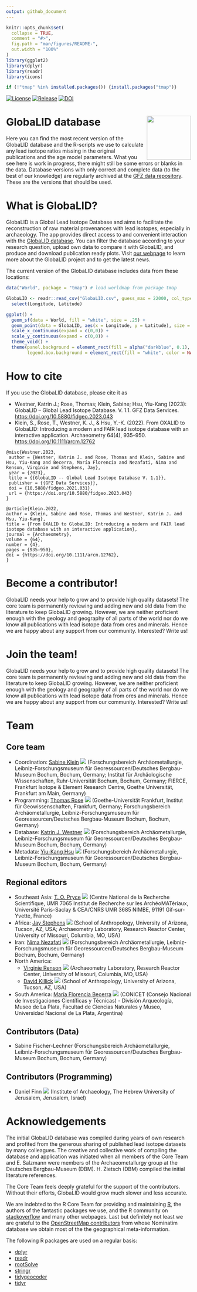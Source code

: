 ```yaml
---
output: github_document
---
```


<!-- README.md is generated from README.Rmd. Please edit that file -->

```r
knitr::opts_chunk$set(
  collapse = TRUE,
  comment = "#>",
  fig.path = "man/figures/README-",
  out.width = "100%"
)
library(ggplot2)
library(dplyr)
library(readr)
library(icons)

if (!"tmap" %in% installed.packages()) {install.packages("tmap")}


```

<!-- badges: start -->
[![License](https://img.shields.io/github/license/archmetalDBM/GlobaLID-database.svg)](https://creativecommons.org/licenses/by/4.0/)
[![Release](https://img.shields.io/github/v/release/archmetalDBM/GlobaLID-database.svg)](https://github.com/archmetalDBM/GlobaLID-database)
[![DOI](https://img.shields.io/badge/doi-10.5880%2Ffidgeo.2023.043-blue)](https://doi.org/10.5880/fidgeo.2023.043)
<!-- badges: end -->


# GlobaLID database <img src="logo.svg" align="right" width="120" />

Here you can find the most recent version of the GlobaLID database and the R-scripts we use to calculate any lead isotope ratios missing in the original publications and the age model parameters. What you see here is work in progress, there might still be some errors or blanks in the data. Database versions with only correct and complete data (to the best of our knowledge) are regularly archived at the [GFZ data repository](https://doi.org/10.5880/fidgeo.2023.043). These are the versions that should be used.  

# What is GlobaLID? 
GlobaLID is a Global Lead Isotope Database and aims to facilitate the reconstruction of raw material provenances with lead isotopes, especially in archaeology. The app provides direct access to and convenient interaction with the [GlobaLID database](https://doi.org/10.5880/fidgeo.2023.043). You can filter the database according to your research question, upload own data to compare it with GlobaLID, and produce and download publication ready plots. Visit [our webpage](https://archmetaldbm.github.io/Globalid/) to learn more about the GlobaLID project and to get the latest news. 

The current version of the GlobaLID database includes data from these locations: 
```r

data("World", package = "tmap") # load worldmap from package tmap

GlobaLID <- readr::read_csv("GlobaLID.csv", guess_max = 22000, col_types = readr::cols(), trim_ws = TRUE) %>%
  select(Longitude, Latitude)

ggplot() + 
  geom_sf(data = World, fill = "white", size = .25) +
  geom_point(data = GlobaLID, aes(x = Longitude, y = Latitude), size = 0.25, color = "red", shape = 16, alpha = 0.75) +
  scale_x_continuous(expand = c(0,0)) + 
  scale_y_continuous(expand = c(0,0)) +
  theme_void() + 
  theme(panel.background = element_rect(fill = alpha("darkblue", 0.1), color = NA), 
        legend.box.background = element_rect(fill = "white", color = NA))
```


# How to cite
If you use the GlobaLID database, please cite it as  

* Westner, Katrin J.; Rose, Thomas; Klein, Sabine; Hsu, Yiu-Kang (2023): GlobaLID – Global Lead Isotope Database. V. 1.1. GFZ Data Services. <https://doi.org/10.5880/fidgeo.2023.043>
* Klein, S., Rose, T., Westner, K. J., & Hsu, Y.-K. (2022). From OXALID to GlobaLID: Introducing a modern and FAIR lead isotope database with an interactive application. Archaeometry 64(4), 935--950. <https://doi.org/10.1111/arcm.12762>

```
@misc{Westner.2023,
 author = {Westner, Katrin J. and Rose, Thomas and Klein, Sabine and Hsu, Yiu-Kang and Becerra, María Florencia and Nezafati, Nima and Renson, Virginie and Stephens, Jay},
 year = {2023},
 title = {{GlobaLID -- Global Lead Isotope Database V. 1.1}},
 publisher = {{GFZ Data Services}},
 doi = {10.5880/fidgeo.2021.031}, 
 url = {https://doi.org/10.5880/fidgeo.2023.043}
}

@article{Klein.2022,
author = {Klein, Sabine and Rose, Thomas and Westner, Katrin J. and Hsu, Yiu-Kang},
title = {From OXALID to GlobaLID: Introducing a modern and FAIR lead isotope database with an interactive application},
journal = {Archaeometry},
volume = {64},
number = {4},
pages = {935-950},
doi = {https://doi.org/10.1111/arcm.12762},
}
```

# Become a contributor! 
GlobaLID needs your help to grow and to provide high quality datasets! The core team is permanently reviewing and adding new and old data from the literature to keep GlobaLID growing. However, we are neither proficient enough with the geology and geography of all parts of the world nor do we know all publications with lead isotope data from ores and minerals. Hence we are happy about any support from our community. Interested? Write us! 

# Join the team! 
GlobaLID needs your help to grow and to provide high quality datasets! The core team is permanently reviewing and adding new and old data from the literature to keep GlobaLID growing. However, we are neither proficient enough with the geology and geography of all parts of the world nor do we know all publications with lead isotope data from ores and minerals. Hence we are happy about any support from our community. Interested? Write us! 

# Team 

## Core team

* Coordination: [Sabine Klein](https://www.bergbaumuseum.de/en/museum/mitarbeitende/kontakt-detailseite/prof-dr-sabine-klein) [![](https://info.orcid.org/wp-content/uploads/2019/11/orcid_16x16.png)](https://orcid.org/0000-0002-3939-4428) (Forschungsbereich Archäometallurgie, Leibniz-Forschungsmuseum für Georessourcen/Deutsches Bergbau-Museum Bochum, Bochum, Germany; Institut für Archäologische Wissenschaften, Ruhr-Universität Bochum, Bochum, Germany; FIERCE, Frankfurt Isotope & Element Research Centre, Goethe Universität, Frankfurt am Main, Germany)
* Programming: [Thomas Rose](https://copper-smelting.com/) [![](https://info.orcid.org/wp-content/uploads/2019/11/orcid_16x16.png)](https://orcid.org/0000-0002-8186-3566) (Goethe-Universität Frankfurt, Institut für Geowissenschaften, Frankfurt, Germany; Forschungsbereich Archäometallurgie, Leibniz-Forschungsmuseum für Georessourcen/Deutsches Bergbau-Museum Bochum, Bochum, Germany)
* Database: [Katrin J. Westner](http://lgltpe.ens-lyon.fr/annuaire/westner-katrin) [![](https://info.orcid.org/wp-content/uploads/2019/11/orcid_16x16.png)](https://orcid.org/0000-0001-5529-1165) (Forschungsbereich Archäometallurgie, Leibniz-Forschungsmuseum für Georessourcen/Deutsches Bergbau-Museum Bochum, Bochum, Germany)
* Metadata: [Yiu-Kang Hsu](https://www.bergbaumuseum.de/en/museum/mitarbeitende/kontakt-detailseite/yiu-kang-hsu) [![](https://info.orcid.org/wp-content/uploads/2019/11/orcid_16x16.png)](https://orcid.org/0000-0002-2439-4863) (Forschungsbereich Archäometallurgie, Leibniz-Forschungsmuseum für Georessourcen/Deutsches Bergbau-Museum Bochum, Bochum, Germany)

## Regional editors

* Southeast Asia: [T. O. Pryce](https://iramat.cnrs.fr/user/oliver.pryce/) [![](https://info.orcid.org/wp-content/uploads/2019/11/orcid_16x16.png)](https://orcid.org/0000-0002-7290-141X) (Centre National de la Recherche Scientifique, UMR 7065 Institut de Recherche sur les ArchéoMATériaux, Université Paris-Saclay & CEA/CNRS UMR 3685 NIMBE, 91191 Gif-sur-Yvette, France)
* Africa: [Jay Stephens](https://archaeometry.missouri.edu/staff.html) [![](https://info.orcid.org/wp-content/uploads/2019/11/orcid_16x16.png)](https://orcid.org/0000-0003-1299-3946) (School of Anthropology, University of Arizona, Tucson, AZ, USA; Archaeometry Laboratory, Research Reactor Center, University of Missouri, Columbia, MO, USA)
* Iran: [Nima Nezafati](https://www.bergbaumuseum.de/en/museum/mitarbeitende/kontakt-detailseite/dr-nima-nezafati) [![](https://info.orcid.org/wp-content/uploads/2019/11/orcid_16x16.png)](https://orcid.org/0000-0002-5806-343X) (Forschungsbereich Archäometallurgie, Leibniz-Forschungsmuseum für  Georessourcen/Deutsches Bergbau-Museum Bochum, Bochum, Germany)
* North America: 
  * [Virginie Renson](https://archaeometry.missouri.edu/profile(Virginie).html) [![](https://info.orcid.org/wp-content/uploads/2019/11/orcid_16x16.png)](https://orcid.org/0000-0002-5701-0985) (Archaeometry Laboratory, Research Reactor Center, University of Missouri, Columbia, MO, USA)
  * [David Killick](https://anthropology.arizona.edu/people/dave-killick) [![](https://info.orcid.org/wp-content/uploads/2019/11/orcid_16x16.png)](https://orcid.org/0000-0002-8964-750X) (School of Anthropology, University of Arizona, Tucson, AZ, USA)
* South America: [María Florencia Becerra](https://www.conicet.gov.ar/new_scp/detalle.php?id=29835) [![](https://info.orcid.org/wp-content/uploads/2019/11/orcid_16x16.png)](https://orcid.org/0000-0001-6302-7452) (CONICET (Consejo Nacional de Investigaciones Científicas  y Técnicas) - División Arqueología, Museo de La Plata, Facultad de Ciencias Naturales y Museo, Universidad Nacional de La Plata, Argentina)

## Contributors (Data)
* Sabine Fischer-Lechner (Forschungsbereich Archäometallurgie, Leibniz-Forschungsmuseum für Georessourcen/Deutsches Bergbau-Museum Bochum, Bochum, Germany)

## Contributors (Programming)

* Daniel Finn [![](https://info.orcid.org/wp-content/uploads/2019/11/orcid_16x16.png)](https://orcid.org/0009-0000-0953-0006) (Institute of Archaeology, The Hebrew University of Jerusalem, Jerusalem, Israel)

# Acknowledgements

The initial GlobaLID database was compiled during years of own research and profited from the generous sharing of published lead isotope datasets by many colleagues. The creative and collective work of compiling the database and application was initiated when all members of the Core Team and E. Salzmann were members of the Archaeometallurgy group at the Deutsches Bergbau-Museum (DBM). H. Zietsch (DBM) compiled the initial literature references. 

The Core Team feels deeply grateful for the support of the contributors. Without their efforts, GlobaLID would grow much slower and less accurate. 

We are indebted to the R Core Team for providing and maintaining [R](https://cran.r-project.org/), the authors of the fantastic packages we use, and the R community on [stackoverflow](https://stackoverflow.com/) and many other webpages. Last but definitely not least we are grateful to the [OpenStreetMap contributors](https://www.openstreetmap.org) from whose Nominatim database we obtain most of the the geographical meta-information. 

The following R packages are used on a regular basis: 

* [dplyr](https://dplyr.tidyverse.org/)
* [readr](https://readr.tidyverse.org/)
* [rootSolve](https://cran.r-project.org/web/packages/rootSolve/index.html)
* [stringr](https://stringr.tidyverse.org/)
* [tidygeocoder](https://github.com/jessecambon/tidygeocoder)
* [tidyr](https://tidyr.tidyverse.org/)